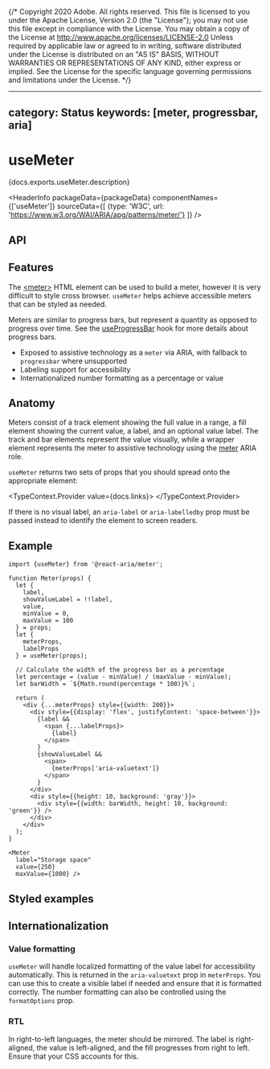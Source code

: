 {/* Copyright 2020 Adobe. All rights reserved.
This file is licensed to you under the Apache License, Version 2.0 (the "License");
you may not use this file except in compliance with the License. You may obtain a copy
of the License at http://www.apache.org/licenses/LICENSE-2.0
Unless required by applicable law or agreed to in writing, software distributed under
the License is distributed on an "AS IS" BASIS, WITHOUT WARRANTIES OR REPRESENTATIONS
OF ANY KIND, either express or implied. See the License for the specific language
governing permissions and limitations under the License. */}



---
category: Status
keywords: [meter, progressbar, aria]
---

# useMeter

<PageDescription>{docs.exports.useMeter.description}</PageDescription>

<HeaderInfo
  packageData={packageData}
  componentNames={['useMeter']}
  sourceData={[
    {type: 'W3C', url: 'https://www.w3.org/WAI/ARIA/apg/patterns/meter/'}
  ]} />

## API

<FunctionAPI function={docs.exports.useMeter} links={docs.links} />

## Features

The [&lt;meter&gt;](https://developer.mozilla.org/en-US/docs/Web/HTML/Element/meter)
HTML element can be used to build a meter, however it is
very difficult to style cross browser. `useMeter` helps achieve accessible
meters that can be styled as needed.

Meters are similar to progress bars, but represent a quantity as opposed to progress over time.
See the [useProgressBar](useProgressBar.html) hook for more details about progress bars.

* Exposed to assistive technology as a `meter` via ARIA, with fallback to `progressbar` where unsupported
* Labeling support for accessibility
* Internationalized number formatting as a percentage or value

## Anatomy

<Anatomy />

Meters consist of a track element showing the full value in a range,
a fill element showing the current value, a label, and an optional value label. The track and bar elements
represent the value visually, while a wrapper element represents the meter to
assistive technology using the [meter](https://www.w3.org/WAI/ARIA/apg/patterns/meter/)
ARIA role.

`useMeter` returns two sets of props that you should spread onto the appropriate element:

<TypeContext.Provider value={docs.links}>
  <InterfaceType properties={docs.links[docs.exports.useMeter.return.id].properties} />
</TypeContext.Provider>

If there is no visual label, an `aria-label` or `aria-labelledby` prop must be passed instead
to identify the element to screen readers.

## Example

```tsx example
import {useMeter} from '@react-aria/meter';

function Meter(props) {
  let {
    label,
    showValueLabel = !!label,
    value,
    minValue = 0,
    maxValue = 100
  } = props;
  let {
    meterProps,
    labelProps
  } = useMeter(props);

  // Calculate the width of the progress bar as a percentage
  let percentage = (value - minValue) / (maxValue - minValue);
  let barWidth = `${Math.round(percentage * 100)}%`;

  return (
    <div {...meterProps} style={{width: 200}}>
      <div style={{display: 'flex', justifyContent: 'space-between'}}>
        {label &&
          <span {...labelProps}>
            {label}
          </span>
        }
        {showValueLabel &&
          <span>
            {meterProps['aria-valuetext']}
          </span>
        }
      </div>
      <div style={{height: 10, background: 'gray'}}>
        <div style={{width: barWidth, height: 10, background: 'green'}} />
      </div>
    </div>
  );
}

<Meter
  label="Storage space"
  value={250}
  maxValue={1000} />
```

## Styled examples

<ExampleCard
  url="https://codesandbox.io/s/lucid-jackson-xj8pok?file=/src/App.js"
  preview={circularPreview}
  title="Circular Gauge"
  description="A circular meter built with SVG." />

## Internationalization

### Value formatting

`useMeter` will handle localized formatting of the value label for accessibility
automatically. This is returned in the `aria-valuetext` prop in `meterProps`. You
can use this to create a visible label if needed and ensure that it is formatted correctly.
The number formatting can also be controlled using the `formatOptions` prop.

### RTL

In right-to-left languages, the meter should be mirrored. The label is right-aligned,
the value is left-aligned, and the fill progresses from right to left. Ensure that your CSS
accounts for this.
